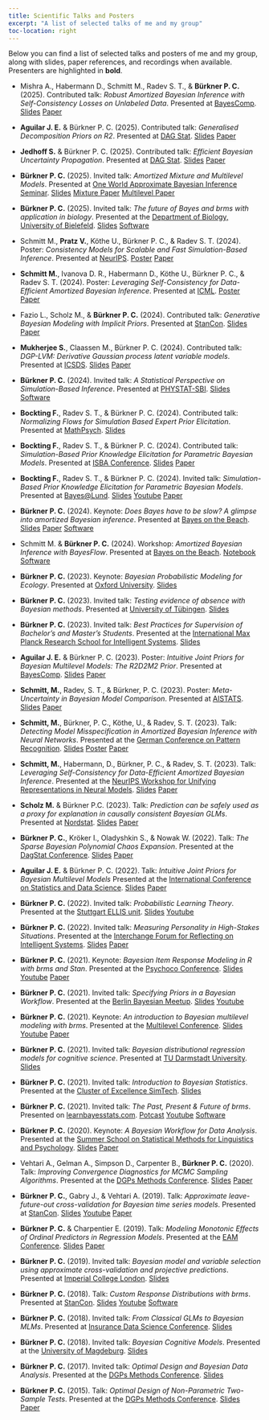 ```yaml
---
title: Scientific Talks and Posters
excerpt: "A list of selected talks of me and my group"
toc-location: right
---
```


Below you can find a list of selected talks and posters of me and my group,
along with slides, paper references, and recordings when available.
Presenters are highlighted in **bold**.

- Mishra A., Habermann D., Schmitt M., Radev S. T., & **Bürkner P. C.** (2025). 
Contributed talk: *Robust Amortized Bayesian Inference with Self-Consistency Losses on Unlabeled Data*.
Presented at [BayesComp](https://bayescomp2025.sg/).
[Slides](pdf/SC_loss_real_data.pdf){.btn .btn-outline-primary .btn role="button" .btn-page-header .btn-xs}
[Paper](https://arxiv.org/abs/2501.13483){.btn .btn-outline-primary .btn role="button" .btn-page-header .btn-xs}

- **Aguilar J. E.** & Bürkner P. C. (2025). 
Contributed talk: *Generalised Decomposition Priors on R2*.
Presented at [DAG Stat](https://dagstat2025.de/).
[Slides](pdf/GDR2_priors.pdf){.btn .btn-outline-primary .btn role="button" .btn-page-header .btn-xs}
[Paper](https://arxiv.org/abs/2401.10180){.btn .btn-outline-primary .btn role="button" .btn-page-header .btn-xs}

- **Jedhoff S.** & Bürkner P. C. (2025). 
Contributed talk: *Efficient Bayesian Uncertainty Propagation*.
Presented at [DAG Stat](https://dagstat2025.de/).
[Slides](pdf/efficient_bayesian_uncertainty_propagation.pdf){.btn .btn-outline-primary .btn role="button" .btn-page-header .btn-xs}
[Paper](https://arxiv.org/abs/2505.10510){.btn .btn-outline-primary .btn role="button" .btn-page-header .btn-xs}

- **Bürkner P. C.** (2025). 
Invited talk: *Amortized Mixture and Multilevel Models*.
Presented at [One World Approximate Bayesian Inference Seminar](https://warwick.ac.uk/fac/sci/statistics/news/upcoming-seminars/abcworldseminar/).
[Slides](pdf/ABI_mixture_multilevel_models.pdf){.btn .btn-outline-primary .btn role="button" .btn-page-header .btn-xs}
[Mixture Paper](https://arxiv.org/abs/2501.10229){.btn .btn-outline-primary .btn role="button" .btn-page-header .btn-xs}
[Multilevel Paper](https://arxiv.org/abs/2408.13230){.btn .btn-outline-primary .btn role="button" .btn-page-header .btn-xs}

- **Bürkner P. C.** (2025). 
Invited talk: *The future of Bayes and brms with application in biology*.
Presented at the [Department of Biology, University of Bielefeld](https://www.uni-bielefeld.de/(en)/fakultaeten/biologie/index.xml).
[Slides](pdf/future_of_brms.pdf){.btn .btn-outline-primary .btn role="button" .btn-page-header .btn-xs}
[Software](../software#brms){.btn .btn-outline-primary .btn role="button" .btn-page-header .btn-xs}

- Schmitt M., **Pratz V.**, Köthe U., Bürkner P. C., & Radev S. T. (2024).
Poster: *Consistency Models for Scalable and Fast Simulation-Based Inference*. 
Presented at [NeurIPS](https://neurips.cc).
[Poster](pdf/poster_consistency_models_SBI.pdf){.btn .btn-outline-primary .btn role="button" .btn-page-header .btn-xs}
[Paper](https://arxiv.org/abs/2312.05440){.btn .btn-outline-primary .btn role="button" .btn-page-header .btn-xs}

- **Schmitt M.**, Ivanova D. R., Habermann D., Köthe U., Bürkner P. C., & Radev S. T. (2024). 
Poster: *Leveraging Self-Consistency for Data-Efficient Amortized Bayesian Inference*. 
Presented at [ICML](https://icml.cc/Conferences/2024).
[Poster](pdf/poster_self_consistency_ABI.pdf){.btn .btn-outline-primary .btn role="button" .btn-page-header .btn-xs}
[Paper](https://arxiv.org/abs/2310.04395){.btn .btn-outline-primary .btn role="button" .btn-page-header .btn-xs}

- Fazio L., Scholz M., & **Bürkner P. C.** (2024). 
Contributed talk: *Generative Bayesian Modeling with Implicit Priors*. 
Presented at [StanCon](https://mc-stan.org/events/stancon2024/).
[Slides](pdf/implicit_priors.pdf){.btn .btn-outline-primary .btn role="button" .btn-page-header .btn-xs}
[Paper](https://arxiv.org/abs/2408.06504){.btn .btn-outline-primary .btn role="button" .btn-page-header .btn-xs}

- **Mukherjee S.**, Claassen M., Bürkner P. C. (2024). 
Contributed talk: *DGP-LVM: Derivative Gaussian process latent variable models*.
Presented at [ICSDS](https://sites.google.com/view/ims-icsds2024/).
[Slides](pdf/derivative_gaussian_process_latent_variable_models.pdf){.btn .btn-outline-primary .btn role="button" .btn-page-header .btn-xs}
[Paper](https://arxiv.org/abs/2404.04074){.btn .btn-outline-primary .btn role="button" .btn-page-header .btn-xs}

- **Bürkner P. C.** (2024). 
Invited talk: *A Statistical Perspective on Simulation-Based Inference*.
Presented at [PHYSTAT-SBI](https://indico.cern.ch/event/1355601/).
[Slides](pdf/statistical_perspective_on_sbi.pdf){.btn .btn-outline-primary .btn role="button" .btn-page-header .btn-xs}
[Software](../software#bayesflow){.btn .btn-outline-primary .btn role="button" .btn-page-header .btn-xs}

- **Bockting F.**, Radev S. T., & Bürkner P. C. (2024). 
Contributed talk: *Normalizing Flows for Simulation Based Expert Prior Elicitation*. 
Presented at [MathPsych](https://mathpsych.org/conference/15/).
[Slides](pdf/deep_simulation_based_priors_mathpsych.pdf){.btn .btn-outline-primary .btn role="button" .btn-page-header .btn-xs}

- **Bockting F.**, Radev S. T., & Bürkner P. C. (2024). 
Contributed talk: *Simulation-Based Prior Knowledge Elicitation for Parametric Bayesian Models*. 
Presented at [ISBA Conference](https://www.unive.it/web/en/2208/home).
[Slides](pdf/simulation_based_priors_parametric_models_isba.pdf){.btn .btn-outline-primary .btn role="button" .btn-page-header .btn-xs}
[Paper](http://arxiv.org/abs/2308.11672){.btn .btn-outline-primary .btn role="button" .btn-page-header .btn-xs}

- **Bockting F.**, Radev S. T., & Bürkner P. C. (2024). 
Invited talk: *Simulation-Based Prior Knowledge Elicitation for Parametric Bayesian Models*. 
Presented at [Bayes@Lund](https://www.bayesatlund.com/).
[Slides](pdf/simulation_based_priors_parametric_models.pdf){.btn .btn-outline-primary .btn role="button" .btn-page-header .btn-xs}
[Youtube](https://youtu.be/KFPn7P2mfQw){.btn .btn-outline-primary .btn role="button" .btn-page-header .btn-xs}
[Paper](http://arxiv.org/abs/2308.11672){.btn .btn-outline-primary .btn role="button" .btn-page-header .btn-xs}

- **Bürkner P. C.** (2024). 
Keynote: *Does Bayes have to be slow? A glimpse into amortized Bayesian inference*.
Presented at [Bayes on the Beach](https://research.qut.edu.au/qutcds/bayes-onthe-beach/).
[Slides](pdf/glimpse_amortized_bayesian_inference.pdf){.btn .btn-outline-primary .btn role="button" .btn-page-header .btn-xs}
[Paper](https://proceedings.mlr.press/v216/radev23a.html){.btn .btn-outline-primary .btn role="button" .btn-page-header .btn-xs}
[Software](../software#bayesflow){.btn .btn-outline-primary .btn role="button" .btn-page-header .btn-xs}

- Schmitt M. & **Bürkner P. C.** (2024). 
Workshop: *Amortized Bayesian Inference with BayesFlow*.
Presented at [Bayes on the Beach](https://research.qut.edu.au/qutcds/bayes-onthe-beach/).
[Notebook](https://tiny.cc/botb-abi){.btn .btn-outline-primary .btn role="button" .btn-page-header .btn-xs}
[Software](../software#bayesflow){.btn .btn-outline-primary .btn role="button" .btn-page-header .btn-xs}

- **Bürkner P. C.** (2023). 
Keynote: *Bayesian Probabilistic Modeling for Ecology*.
Presented at [Oxford University](https://www.biology.ox.ac.uk/home).
[Slides](pdf/bayesian_inference_ecology.pdf){.btn .btn-outline-primary .btn role="button" .btn-page-header .btn-xs}

- **Bürkner P. C.** (2023).
Invited talk: *Testing evidence of absence with Bayesian methods*.
Presented at [University of Tübingen](https://uni-tuebingen.de/en/faculties/faculty-of-economics-and-social-sciences/subjects/department-of-social-sciences/methods-center/institute/). 
[Slides](pdf/bayesian_equivalence_testing.pdf){.btn .btn-outline-primary .btn role="button" .btn-page-header .btn-xs}

- **Bürkner P. C.** (2023). 
Invited talk: *Best Practices for Supervision of Bachelor’s and Master’s Students*. 
Presented at the [International Max Planck Research School for Intelligent Systems](https://imprs.is.mpg.de/).
[Slides](pdf/supervision_workshop.pdf){.btn .btn-outline-primary .btn role="button" .btn-page-header .btn-xs}

- **Aguilar J. E.** & Bürkner P. C. (2023). 
Poster: *Intuitive Joint Priors for Bayesian Multilevel Models: The R2D2M2 Prior*.
Presented at [BayesComp](https://bayescomp2023.com/).
[Slides](pdf/poster_R2D2M2_prior.pdf){.btn .btn-outline-primary .btn role="button" .btn-page-header .btn-xs}
[Paper](https://doi.org/10.1214/23-EJS2136){.btn .btn-outline-primary .btn role="button" .btn-page-header .btn-xs}

- **Schmitt, M.**, Radev, S. T., & Bürkner, P. C. (2023). 
Poster: *Meta-Uncertainty in Bayesian Model Comparison*. 
Presented at [AISTATS](http://aistats.org/aistats2023/).
[Slides](pdf/poster_meta_uncertainty.pdf){.btn .btn-outline-primary .btn role="button" .btn-page-header .btn-xs}
[Paper](https://proceedings.mlr.press/v206/schmitt23a.html){.btn .btn-outline-primary .btn role="button" .btn-page-header .btn-xs}

- **Schmitt, M.**, Bürkner, P. C., Köthe, U., & Radev, S. T. (2023). 
Talk: *Detecting Model Misspecification in Amortized Bayesian Inference with Neural Networks*. 
Presented at the [German Conference on Pattern Recognition](https://www.dagm-gcpr.de/year/2023). 
[Slides](pdf/detecting_MMS_bayesflow.pdf){.btn .btn-outline-primary .btn role="button" .btn-page-header .btn-xs}
[Poster](pdf/poster_detecting_MMS_bayesflow.pdf){.btn .btn-outline-primary .btn role="button" .btn-page-header .btn-xs}
[Paper](https://link.springer.com/chapter/10.1007/978-3-031-54605-1_35){.btn .btn-outline-primary .btn role="button" .btn-page-header .btn-xs}

- **Schmitt, M.**, Habermann, D., Bürkner, P. C., & Radev, S. T. (2023). 
Talk: *Leveraging Self-Consistency for Data-Efficient Amortized Bayesian Inference*. 
Presented at the [NeurIPS Workshop for Unifying Representations in Neural Models](https://neurips.cc/virtual/2023/workshop/66494).
[Slides](pdf/self_consistency_bayesflow.pdf){.btn .btn-outline-primary .btn role="button" .btn-page-header .btn-xs}
[Paper](https://arxiv.org/abs/2310.04395){.btn .btn-outline-primary .btn role="button" .btn-page-header .btn-xs}

- **Scholz M.** & Bürkner P.C. (2023). 
Talk: *Prediction can be safely used as a proxy for explanation in causally consistent Bayesian GLMs*.
Presented at [Nordstat](https://nordstat2023.org/). 
[Slides](pdf/prediction_explanation.pdf){.btn .btn-outline-primary .btn role="button" .btn-page-header .btn-xs}
[Paper](https://arxiv.org/abs/2210.06927){.btn .btn-outline-primary .btn role="button" .btn-page-header .btn-xs}

- **Bürkner P. C.**, Kröker I., Oladyshkin S., & Nowak W. (2022).
Talk: *The Sparse Bayesian Polynomial Chaos Expansion*. 
Presented at the [DagStat Conference](https://www.dagstat2022.uni-hamburg.de/). 
[Slides](pdf/bayesian_sparse_PCE.pdf){.btn .btn-outline-primary .btn role="button" .btn-page-header .btn-xs}
[Paper](https://doi.org/10.1016/j.jcp.2023.112210){.btn .btn-outline-primary .btn role="button" .btn-page-header .btn-xs}

- **Aguilar J. E.** & Bürkner P. C. (2022). 
Talk: *Intuitive Joint Priors for Bayesian Multilevel Models*
Presented at the [International Conference on Statistics and Data Science](https://sites.google.com/view/icsds2022).
[Slides](pdf/R2D2M2_prior.pdf){.btn .btn-outline-primary .btn role="button" .btn-page-header .btn-xs}
[Paper](https://doi.org/10.1214/23-EJS2136){.btn .btn-outline-primary .btn role="button" .btn-page-header .btn-xs}

- **Bürkner P. C.** (2022). 
Invited talk: *Probabilistic Learning Theory*. 
Presented at the [Stuttgart ELLIS unit](https://ellis-stuttgart.eu/).
[Slides](pdf/probabilistic_learning_theory.pdf){.btn .btn-outline-primary .btn role="button" .btn-page-header .btn-xs}
[Youtube](https://www.youtube.com/watch?v=y9Sh6g4X2bM){.btn .btn-outline-primary .btn role="button" .btn-page-header .btn-xs}

- **Bürkner P. C.** (2022). 
Invited talk: *Measuring Personality in High-Stakes Situations*.
Presented at the [Interchange Forum for Reflecting on Intelligent Systems](https://www.iris.uni-stuttgart.de/).
[Slides](pdf/measuring_personality_high_stakes.pdf){.btn .btn-outline-primary .btn role="button" .btn-page-header .btn-xs}
[Paper](https://link.springer.com/article/10.1007/s11336-022-09843-z){.btn .btn-outline-primary .btn role="button" .btn-page-header .btn-xs}

- **Bürkner P. C.** (2021). 
Keynote: *Bayesian Item Response Modeling in R with brms and Stan*.
Presented at the [Psychoco Conference](https://www.psychoco.org/2021/). 
[Slides](pdf/bayesian_IRT_modeling.pdf){.btn .btn-outline-primary .btn role="button" .btn-page-header .btn-xs}
[Youtube](https://www.youtube.com/watch?v=hwMqnZTa_h8){.btn .btn-outline-primary .btn role="button" .btn-page-header .btn-xs}
[Paper](https://www.jstatsoft.org/article/view/v100i05){.btn .btn-outline-primary .btn role="button" .btn-page-header .btn-xs}

- **Bürkner P. C.** (2021). 
Invited talk: *Specifying Priors in a Bayesian Workflow*.
Presented at the [Berlin Bayesian Meetup](https://www.meetup.com/de-DE/BerlinBayesians/).
[Slides](pdf/prior_specification_bayesian_workflow.pdf){.btn .btn-outline-primary .btn role="button" .btn-page-header .btn-xs}
[Youtube](https://www.youtube.com/watch?v=d6i6xNDmExQ){.btn .btn-outline-primary .btn role="button" .btn-page-header .btn-xs}

- **Bürkner P. C.** (2021). 
Keynote: *An introduction to Bayesian multilevel modeling with brms*.
Presented at the [Multilevel Conference](https://multilevel.fss.uu.nl/). 
[Slides](pdf/bayesian_multilevel_modeling_brms.pdf){.btn .btn-outline-primary .btn role="button" .btn-page-header .btn-xs}
[Youtube](https://www.youtube.com/watch?v=1qeXD4NQ4To){.btn .btn-outline-primary .btn role="button" .btn-page-header .btn-xs}
[Paper](https://www.jstatsoft.org/article/view/v080i01){.btn .btn-outline-primary .btn role="button" .btn-page-header .btn-xs}

- **Bürkner P. C.** (2021). 
Invited talk: *Bayesian distributional regression models for cognitive science*.
Presented at [TU Darmstadt University](https://www.tu-darmstadt.de/cogsci/ccs/index.en.jsp).
[Slides](pdf/bayesian_distributional_models.pdf){.btn .btn-outline-primary .btn role="button" .btn-page-header .btn-xs}

- **Bürkner P. C.** (2021). 
Invited talk: *Introduction to Bayesian Statistics*.
Presented at the [Cluster of Excellence SimTech](https://www.simtech.uni-stuttgart.de/).
[Slides](pdf/introduction_bayesian_statistics.pdf){.btn .btn-outline-primary .btn role="button" .btn-page-header .btn-xs}

- **Bürkner P. C.** (2021). 
Invited talk: *The Past, Present & Future of brms*.
Presented on [learnbayesstats.com](https://learnbayesstats.com/).
[Potcast](https://learnbayesstats.com/episode/35-past-present-future-brms-paul-burkner/){.btn .btn-outline-primary .btn role="button" .btn-page-header .btn-xs}
[Youtube](https://www.youtube.com/watch?v=GLR4ENIkNFY){.btn .btn-outline-primary .btn role="button" .btn-page-header .btn-xs}
[Software](../software#brms){.btn .btn-outline-primary .btn role="button" .btn-page-header .btn-xs}

- **Bürkner P. C.** (2020). 
Keynote: *A Bayesian Workflow for Data Analysis*.
Presented at the [Summer School on Statistical Methods for Linguistics and Psychology](https://vasishth.github.io/smlp2019/).
[Slides](pdf/bayesian_workflow.pdf){.btn .btn-outline-primary .btn role="button" .btn-page-header .btn-xs}
[Paper](https://arxiv.org/abs/2011.01808){.btn .btn-outline-primary .btn role="button" .btn-page-header .btn-xs}

- Vehtari A., Gelman A., Simpson D., Carpenter B., **Bürkner P. C.** (2020). 
Talk: *Improving Convergence Diagnostics for MCMC Sampling Algorithms*.
Presented at the [DGPs Methods Conference](https://www.dgps.de/fachgruppen/methoden-evaluation).
[Slides](pdf/convergence_MCMC.pdf){.btn .btn-outline-primary .btn role="button" .btn-page-header .btn-xs}
[Paper](https://doi.org/10.1214/20-BA1221){.btn .btn-outline-primary .btn role="button" .btn-page-header .btn-xs}

- **Bürkner P. C.**, Gabry J., & Vehtari A. (2019). 
Talk: *Approximate leave-future-out cross-validation for Bayesian time series models*.
Presented at [StanCon](https://mc-stan.org/events/stancon2019Cambridge/). 
[Slides](pdf/leave_future_out_cross_validation.pdf){.btn .btn-outline-primary .btn role="button" .btn-page-header .btn-xs}
[Youtube](https://www.youtube.com/watch?v=KH4jN9EBTtE&t=4653s){.btn .btn-outline-primary .btn role="button" .btn-page-header .btn-xs}
[Paper](https://doi.org/10.1080/00949655.2020.1783262){.btn .btn-outline-primary .btn role="button" .btn-page-header .btn-xs}

- **Bürkner P. C.** & Charpentier E. (2019). 
Talk: *Modeling Monotonic Effects of Ordinal Predictors in Regression Models*.
Presented at the [EAM Conference](https://www.eam-online.org/).
[Slides](pdf/monotonic_effects.pdf){.btn .btn-outline-primary .btn role="button" .btn-page-header .btn-xs}
[Paper](https://doi.org/10.1111/bmsp.12195){.btn .btn-outline-primary .btn role="button" .btn-page-header .btn-xs}

- **Bürkner P. C.** (2019).
Invited talk: *Bayesian model and variable selection using approximate cross-validation and projective predictions*.
Presented at [Imperial College London](https://www.imperial.ac.uk/events/96918/scalable-bayesian-inference-in-applied-fields/). 
[Slides](pdf/bayesian_model_comparison.pdf){.btn .btn-outline-primary .btn role="button" .btn-page-header .btn-xs}

- **Bürkner P. C.** (2018). 
Talk: *Custom Response Distributions with brms*.
Presented at [StanCon](https://mc-stan.org/events/stancon2018Helsinki/).
[Slides](pdf/custom_response_distributions_brms.pdf){.btn .btn-outline-primary .btn role="button" .btn-page-header .btn-xs}
[Youtube](https://youtu.be/FoaxA7sJi7w?list=PLuwyh42iHquU4hUBQs20hkBsKSMrp6H0J&t=7985){.btn .btn-outline-primary .btn role="button" .btn-page-header .btn-xs}
[Software](../software#brms){.btn .btn-outline-primary .btn role="button" .btn-page-header .btn-xs}

- **Bürkner P. C.** (2018).
Invited talk: *From Classical GLMs to Bayesian MLMs*.
Presented at [Insurance Data Science Conference](https://insurancedatascience.org/project/2018_london/).
[Slides](pdf/from_GLMs_to_MLMs.pdf){.btn .btn-outline-primary .btn role="button" .btn-page-header .btn-xs}

- **Bürkner P. C.** (2018). 
Invited talk: *Bayesian Cognitive Models*.
Presented at the [University of Magdeburg](https://www.ipsy.ovgu.de/en/Our+Institute/Departments/Biological+Psychology.html).
[Slides](pdf/bayesian_cognitive_models.pdf){.btn .btn-outline-primary .btn role="button" .btn-page-header .btn-xs}

- **Bürkner P. C.** (2017). 
Invited talk: *Optimal Design and Bayesian Data Analysis*.
Presented at the [DGPs Methods Conference](https://uni-tuebingen.de/en/faculties/faculty-of-economics-and-social-sciences/subjects/department-of-social-sciences/methods-center/events/past-events/fgme2017/).
[Slides](pdf/optimal_design_bayesian_data_analysis.pdf){.btn .btn-outline-primary .btn role="button" .btn-page-header .btn-xs}

- **Bürkner P. C.** (2015). 
Talk: *Optimal Design of Non-Parametric Two-Sample Tests*.
Presented at the [DGPs Methods Conference](https://www.dgps.de/fachgruppen/methoden-evaluation).
[Slides](pdf/optimal_design_two_sample_tests.pdf){.btn .btn-outline-primary .btn role="button" .btn-page-header .btn-xs}
[Paper](http://onlinelibrary.wiley.com/doi/10.1002/bimj.201600022/full){.btn .btn-outline-primary .btn role="button" .btn-page-header .btn-xs}
